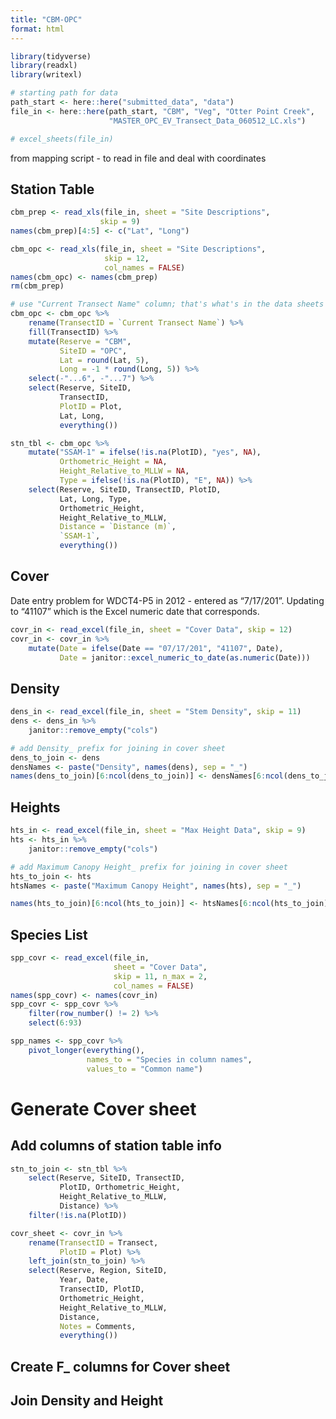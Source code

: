 ```yaml
---
title: "CBM-OPC"
format: html
---
```


```r
library(tidyverse)
library(readxl)
library(writexl)
```

```r
# starting path for data
path_start <- here::here("submitted_data", "data")
file_in <- here::here(path_start, "CBM", "Veg", "Otter Point Creek", 
                      "MASTER_OPC_EV_Transect_Data_060512_LC.xls")

# excel_sheets(file_in)
```

from mapping script - to read in file and deal with coordinates  

## Station Table  

```r
cbm_prep <- read_xls(file_in, sheet = "Site Descriptions",
                    skip = 9)
names(cbm_prep)[4:5] <- c("Lat", "Long")

cbm_opc <- read_xls(file_in, sheet = "Site Descriptions",
                     skip = 12,
                     col_names = FALSE)
names(cbm_opc) <- names(cbm_prep)
rm(cbm_prep)

# use "Current Transect Name" column; that's what's in the data sheets
cbm_opc <- cbm_opc %>% 
    rename(TransectID = `Current Transect Name`) %>% 
    fill(TransectID) %>% 
    mutate(Reserve = "CBM",
           SiteID = "OPC",
           Lat = round(Lat, 5),
           Long = -1 * round(Long, 5)) %>% 
    select(-"...6", -"...7") %>% 
    select(Reserve, SiteID,
           TransectID,
           PlotID = Plot,
           Lat, Long,
           everything())

stn_tbl <- cbm_opc %>% 
    mutate("SSAM-1" = ifelse(!is.na(PlotID), "yes", NA),
           Orthometric_Height = NA,
           Height_Relative_to_MLLW = NA,
           Type = ifelse(!is.na(PlotID), "E", NA)) %>% 
    select(Reserve, SiteID, TransectID, PlotID,
           Lat, Long, Type,
           Orthometric_Height,
           Height_Relative_to_MLLW,
           Distance = `Distance (m)`,
           `SSAM-1`,
           everything())
```

## Cover  

Date entry problem for WDCT4-P5 in 2012 - entered as "7/17/201". Updating to "41107" which is the Excel numeric date that corresponds.  

```r
covr_in <- read_excel(file_in, sheet = "Cover Data", skip = 12)
covr_in <- covr_in %>% 
    mutate(Date = ifelse(Date == "07/17/201", "41107", Date),
           Date = janitor::excel_numeric_to_date(as.numeric(Date))) 
```


## Density  

```r
dens_in <- read_excel(file_in, sheet = "Stem Density", skip = 11)
dens <- dens_in %>% 
    janitor::remove_empty("cols")
```

```r
# add Density_ prefix for joining in cover sheet
dens_to_join <- dens
densNames <- paste("Density", names(dens), sep = "_")
names(dens_to_join)[6:ncol(dens_to_join)] <- densNames[6:ncol(dens_to_join)]
```


## Heights  

```r
hts_in <- read_excel(file_in, sheet = "Max Height Data", skip = 9)
hts <- hts_in %>% 
    janitor::remove_empty("cols")
```


```r
# add Maximum Canopy Height_ prefix for joining in cover sheet
hts_to_join <- hts
htsNames <- paste("Maximum Canopy Height", names(hts), sep = "_")

names(hts_to_join)[6:ncol(hts_to_join)] <- htsNames[6:ncol(hts_to_join)]
```


## Species List  

```r
spp_covr <- read_excel(file_in, 
                       sheet = "Cover Data", 
                       skip = 11, n_max = 2,
                       col_names = FALSE)
names(spp_covr) <- names(covr_in)
spp_covr <- spp_covr %>% 
    filter(row_number() != 2) %>% 
    select(6:93)

spp_names <- spp_covr %>% 
    pivot_longer(everything(),
                 names_to = "Species in column names",
                 values_to = "Common name")
```



# Generate Cover sheet  


## Add columns of station table info  


```r
stn_to_join <- stn_tbl %>% 
    select(Reserve, SiteID, TransectID,
           PlotID, Orthometric_Height,
           Height_Relative_to_MLLW,
           Distance) %>% 
    filter(!is.na(PlotID))
```

```r
covr_sheet <- covr_in %>% 
    rename(TransectID = Transect,
           PlotID = Plot) %>% 
    left_join(stn_to_join) %>% 
    select(Reserve, Region, SiteID,
           Year, Date, 
           TransectID, PlotID,
           Orthometric_Height,
           Height_Relative_to_MLLW,
           Distance,
           Notes = Comments,
           everything())
```



## Create F_ columns for Cover sheet  







## Join Density and Height  


